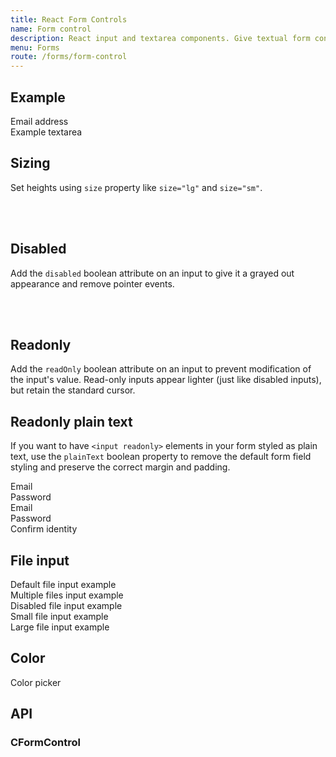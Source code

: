 ```yaml
---
title: React Form Controls
name: Form control
description: React input and textarea components. Give textual form controls like `<input>`s and `<textarea>`s an upgrade with custom styles, sizing, focus states, and more.
menu: Forms
route: /forms/form-control
---
```



## Example

<Playground>
  <CForm>
    <div className="mb-3">
      <CFormLabel htmlFor="exampleFormControlInput1">Email address</CFormLabel>
      <CFormControl type="email" id="exampleFormControlInput1" placeholder="name@example.com"/>
    </div>
    <div className="mb-3">
      <CFormLabel htmlFor="exampleFormControlTextarea1">Example textarea</CFormLabel>
      <CFormControl component="textarea" id="exampleFormControlTextarea1" rows="3"></CFormControl>
    </div>
  </CForm>
</Playground>

## Sizing

Set heights using `size` property like `size="lg"` and `size="sm"`.

<Playground>
  <CFormControl type="text" size="lg" placeholder="Large input" aria-label="lg input example"/>
  <br/>
  <CFormControl type="text" placeholder="Default input" aria-label="default input example"/>
  <br/>
  <CFormControl type="text" size="sm" placeholder="Small input" aria-label="sm input example"/>
</Playground>

## Disabled

Add the `disabled` boolean attribute on an input to give it a grayed out appearance and remove pointer events.

<Playground>
  <CFormControl type="text" placeholder="Disabled input" aria-label="Disabled input example" disabled/>
  <br/>
  <CFormControl type="text" placeholder="Disabled readonly input" aria-label="Disabled input example" disabled readOnly/>
  <br/>
</Playground>

## Readonly

Add the `readOnly` boolean attribute on an input to prevent modification of the input's value. Read-only inputs appear lighter (just like disabled inputs), but retain the standard cursor.

<Playground>
  <CFormControl type="text" placeholder="Readonly input here..." aria-label="readonly input example" readOnly/>
</Playground>

## Readonly plain text

If you want to have `<input readonly>` elements in your form styled as plain text, use the `plainText` boolean property to remove the default form field styling and preserve the correct margin and padding.

<Playground>
  <CRow className="mb-3">
    <CFormLabel htmlFor="staticEmail" className="col-sm-2 col-form-label">Email</CFormLabel>
    <div className="col-sm-10">
      <CFormControl type="text" id="staticEmail" defaultValue="email@example.com" readOnly plainText/>
    </div>
  </CRow>
  <CRow className="mb-3">
    <CFormLabel htmlFor="inputPassword" className="col-sm-2 col-form-label">Password</CFormLabel>
    <div className="col-sm-10">
      <CFormControl type="password" id="inputPassword"/>
    </div>
  </CRow>
</Playground>

<Playground>
  <CForm className="row g-3">
    <div className="col-auto">
      <CFormLabel htmlFor="staticEmail2" className="visually-hidden">Email</CFormLabel>
      <CFormControl type="text" id="staticEmail2" defaultValue="email@example.com" readOnly plainText/>
    </div>
    <div className="col-auto">
      <CFormLabel htmlFor="inputPassword2" className="visually-hidden">Password</CFormLabel>
      <CFormControl type="password" id="inputPassword2" placeholder="Password"/>
    </div>
    <div className="col-auto">
      <CButton type="submit" className="mb-3">Confirm identity</CButton>
    </div>
  </CForm>
</Playground>

## File input

<Playground>
  <div className="mb-3">
    <CFormLabel htmlFor="formFile">Default file input example</CFormLabel>
    <CFormControl type="file" id="formFile"/>
  </div>
  <div className="mb-3">
    <CFormLabel htmlFor="formFileMultiple">Multiple files input example</CFormLabel>
    <CFormControl type="file" id="formFileMultiple" multiple/>
  </div>
  <div className="mb-3">
    <CFormLabel htmlFor="formFileDisabled">Disabled file input example</CFormLabel>
    <CFormControl type="file" id="formFileDisabled" disabled/>
  </div>
  <div className="mb-3">
    <CFormLabel htmlFor="formFileSm">Small file input example</CFormLabel>
    <CFormControl type="file" size="sm" id="formFileSm"/>
  </div>
  <div>
    <CFormLabel htmlFor="formFileLg">Large file input example</CFormLabel>
    <CFormControl type="file" size="lg" id="formFileLg"/>
  </div>
</Playground>

## Color

<Playground>
  <CFormLabel htmlFor="exampleColorInput">Color picker</CFormLabel>
  <CFormControl type="color" id="exampleColorInput" defaultValue="#563d7c" title="Choose your color" />
</Playground>

## API

### CFormControl

<Props of={CFormControl} />
